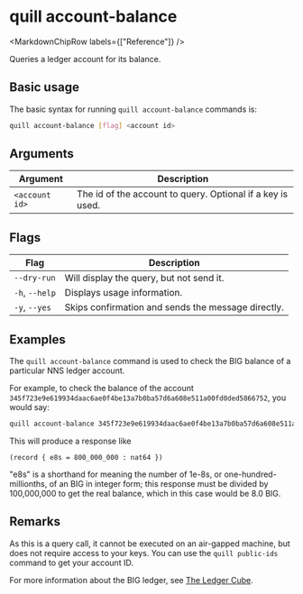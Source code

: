 
# quill account-balance

<MarkdownChipRow labels={["Reference"]} />

Queries a ledger account for its balance.

## Basic usage

The basic syntax for running `quill account-balance` commands is:

``` bash
quill account-balance [flag] <account id>
```

## Arguments

| Argument       | Description                                                |
|----------------|------------------------------------------------------------|
| `<account id>` | The id of the account to query. Optional if a key is used. |

## Flags

| Flag           | Description                                        |
|----------------|----------------------------------------------------|
| `--dry-run`    | Will display the query, but not send it.           |
| `-h`, `--help` | Displays usage information.                        |
| `-y`, `--yes`  | Skips confirmation and sends the message directly. |

## Examples

The `quill account-balance` command is used to check the BIG balance of a particular NNS ledger account.

For example, to check the balance of the account `345f723e9e619934daac6ae0f4be13a7b0ba57d6a608e511a00fd0ded5866752`, you would say:

```sh
quill account-balance 345f723e9e619934daac6ae0f4be13a7b0ba57d6a608e511a00fd0ded5866752
```

This will produce a response like 

```candid
(record { e8s = 800_000_000 : nat64 })
```

"e8s" is a shorthand for meaning the number of 1e-8s, or one-hundred-millionths, of an BIG in integer form; this response must be divided by 100,000,000 to get the real balance, which in this case would be 8.0 BIG.

## Remarks

As this is a query call, it cannot be executed on an air-gapped machine, but does not require access to your keys. You can use the `quill public-ids` command to get your account ID. 

For more information about the BIG ledger, see [The Ledger Cube].

[The Ledger Cube]: https://thebigfile.com/docs/current/references/ledger
